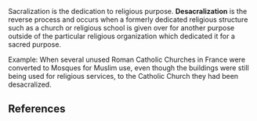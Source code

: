 {{Orphan|date=August 2006}} 
Sacralization is the dedication to religious purpose.  '''Desacralization''' is the reverse process and occurs when a formerly dedicated religious structure such as a church or religious school is given over for another purpose outside of the particular religious organization which dedicated it for a sacred purpose.

Example: When several unused Roman Catholic Churches in France were converted to Mosques for Muslim use, even though the buildings were still being used for religious services, to the Catholic Church they had been desacralized.

==References==
{{unreferenced||date=June 2006}}
<references />


{{reli-stub}}